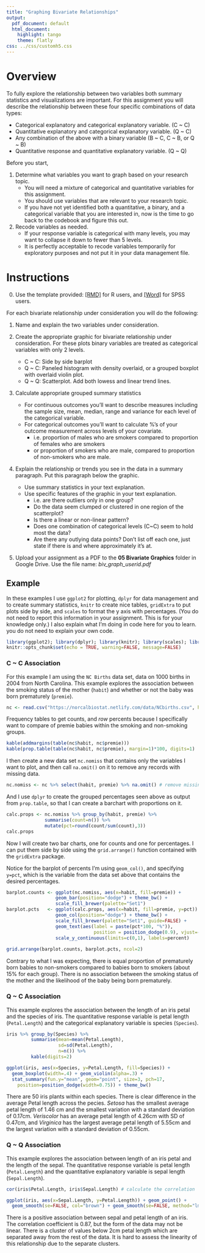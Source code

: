 ```yaml
---
title: "Graphing Bivariate Relationships"
output:
  pdf_document: default
  html_document:
    highlight: tango
    theme: flatly
css: ../css/customh5.css
---
```


# Overview

To fully explore the relationship between two variables both summary statistics and visualizations are important. For this assignment you will describe the relationship between these four specific combinations of data types: 

* Categorical explanatory and categorical explanatory variable. (C ~ C)
* Quantitative explanatory and categorical explanatory variable. (Q ~ C)
* Any combination of the above with a binary variable (B ~ C, C ~ B, or Q ~ B)
* Quantitative response and quantitative explanatory variable. (Q ~ Q)


Before you start, 

1. Determine what variables you want to graph based on your research topic. 
    * You will need a mixture of categorical and quantitative variables for this assignment. 
    * You should use variables that are relevant to your research topic. 
    * If you have not yet identified both a quantitative, a binary, and a categorical variable that you are interested in, now is the time to go back to the codebook and figure this out. 
2. Recode variables as needed. 
    * If your response variable is categorical with many levels, you may want to collapse it down to fewer than 5 levels. 
    * It is perfectly acceptable to recode variables temporarily for exploratory purposes and not put it in your data management file.


# Instructions

0. Use the template provided: [[RMD]](05_bivariate_graphing_template.Rmd) for R users, and [[Word]](05_bivariate_graphing_template.docx) for SPSS users. 

For each bivariate relationship under consideration you will do the following: 

1. Name and explain the two variables under consideration. 

2. Create the appropriate graphic for bivariate relationship under consideration. For these plots binary variables are treated as categorical variables with only 2 levels. 
    * C ~ C: Side by side barplot
    * Q ~ C: Paneled histogram with density overlaid, or a grouped boxplot with overlaid violin plot. 
    * Q ~ Q: Scatterplot. Add both lowess and linear trend lines.

3. Calculate appropriate grouped summary statistics
    * For continuous outcomes you'll want to describe measures including the sample size, mean, median, range and variance for each level of the categorical variable. 
    * For categorical outcomes you'll want to calculate %'s of your outcome measurement across levels of your covariate. 
        - i.e. proportion of males who are smokers compared to proportion of females who are smokers
        - or proportion of smokers who are male, compared to proportion of non-smokers who are male. 

4. Explain the relationship or trends you see in the data in a summary paragraph. Put this paragraph below the graphic. 
    * Use summary statistics in your text explanation. 
    * Use specific features of the graphic in your text explanation.
        - i.e. are there outliers only in one group?
        - Do the data seem clumped or clustered in one region of the scatterplot? 
        - Is there a linear or non-linear pattern? 
        - Does one combination of categorical levels (C~C) seem to hold most the data? 
        - Are there any outlying data points? Don't list off each one, just state if there is and where approximately it's at. 

5. Upload your assignment as a PDF to the **05 Bivariate Graphics** folder in Google Drive. Use the file name: _biv_graph_userid.pdf_


## Example
In these examples I use `ggplot2` for plotting, `dplyr` for data management and to create summary statistics, `knitr` to create nice tables, `gridExtra` to put plots side by side, and `scales` to format the y axis with percentages. (You do not need to report this information in your assignment. This is for your knowledge only.) I also explain what I'm doing in code here for you to learn. you do not need to explain your own code. 
```r
library(ggplot2); library(dplyr); library(knitr); library(scales); library(gridExtra)
knitr::opts_chunk$set(echo = TRUE, warning=FALSE, message=FALSE)
```


### C ~ C Association
For this example I am using the `NC Births` data set, data on 1000 births in 2004 from North Carolina. 
This example explores the association between the smoking status of the mother (`habit`) and whether or not the baby was born prematurely (`premie`). 

```r
nc <- read.csv("https://norcalbiostat.netlify.com/data/NCbirths.csv", header=TRUE)
```

Frequency tables to get counts, and _row_ percents because I specifically want to compare of premie babies within the smoking and non-smoking groups. 
```r
kable(addmargins(table(nc$habit, nc$premie)))
kable(prop.table(table(nc$habit, nc$premie), margin=1)*100, digits=1)
```

I then create a new data set `nc.nomiss` that contains only the variables I want to plot, and then call `na.omit()` on it to remove any records with missing data. 
```r
nc.nomiss <- nc %>% select(habit, premie) %>% na.omit() # remove missing data before plotting
```

And I use `dplyr` to create the grouped percentages seen above as output from `prop.table`, so that I can create a barchart with proportions on it. 
```r
calc.props <- nc.nomiss %>% group_by(habit, premie) %>%
              summarise(count=n()) %>%
              mutate(pct=round(count/sum(count),3))
calc.props
```

Now I will create two bar charts, one for counts and one for percentages. I can put them side by side using the `grid.arrange()` function contained with the `gridExtra` package. 

Notice for the barplot of percents I'm using `geom_col()`, and specifying `y=pct`, which is the variable from the data set above that contains the desired percentages.

```r
barplot.counts <- ggplot(nc.nomiss, aes(x=habit, fill=premie)) + 
                  geom_bar(position="dodge") + theme_bw() + 
                  scale_fill_brewer(palette="Set1")
barplot.pcts   <- ggplot(calc.props, aes(x=habit, fill=premie, y=pct)) +
                  geom_col(position="dodge") + theme_bw() + 
                  scale_fill_brewer(palette="Set1", guide=FALSE) + 
                  geom_text(aes(label = paste(pct*100, "%")), 
                                position = position_dodge(0.9), vjust=-.5) + 
                  scale_y_continuous(limits=c(0,1), labels=percent)
                  
grid.arrange(barplot.counts, barplot.pcts, ncol=2)
```


Contrary to what I was expecting, there is equal proportion of prematurely born babies to non-smokers compared to babies born to smokers (about 15% for each group). There is no association between the smoking status of the mother and the likelihood of the baby being born prematurely. 



### Q ~ C Association

This example explores the association between the length of an iris petal and the species of iris. The quantitative response variable is petal length (`Petal.Length`) and the categorical explanatory variable is species (`Species`). 

```r
iris %>% group_by(Species) %>% 
         summarise(mean=mean(Petal.Length), 
                   sd=sd(Petal.Length), 
                   n=n()) %>% 
         kable(digits=2)

ggplot(iris, aes(x=Species, y=Petal.Length, fill=Species)) + 
  geom_boxplot(width=.4) + geom_violin(alpha=.3) + 
  stat_summary(fun.y="mean", geom="point", size=3, pch=17, 
    position=position_dodge(width=0.75)) + theme_bw()
```

There are 50 iris plants within each species. There is clear difference in the average Petal length across the pecies. _Setosa_ has the smallest average petal length of 1.46 cm and the smallest variation with a standard deviation of 0.17cm.  _Veriscolor_ has an average petal length of 4.26cm with SD of 0.47cm, and _Virginica_ has the largest average petal length of 5.55cm and the largest variation with a standard deviation of 0.55cm.  

### Q ~ Q Association

This example explores the association between length of an iris petal and the length of the sepal. The quantitative response variable is petal length (`Petal.Length`) and the quantitative explanatory variable is sepal length (`Sepal.Length`).

```r
cor(iris$Petal.Length, iris$Sepal.Length) # calculate the correlation

ggplot(iris, aes(x=Sepal.Length, y=Petal.Length)) + geom_point() + 
  geom_smooth(se=FALSE, col="brown") + geom_smooth(se=FALSE, method="lm")
```

There is a positive association between sepal and petal length of an iris. The correlation coefficient is 0.87, but the form of the data may not be linear. There is a cluster of values below 2cm petal length which are separated away from the rest of the data. It is hard to assess the linearity of this relationship due to the separate clusters. 








